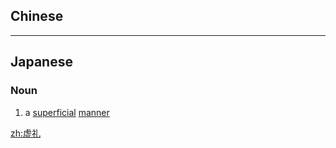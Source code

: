 {{also|虛禮}}
==Chinese==
{{zh-see|虛禮}}

----

==Japanese==
{{ja-kanjitab|きょ|れい|yomi=o}}

===Noun===
{{ja-noun|きょれい|kyu=虛禮}}

# a [[superficial]] [[manner]]

[[zh:虚礼]]